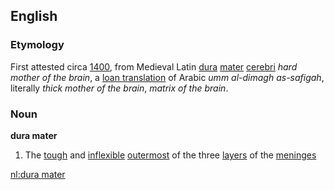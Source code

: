 ==English==

===Etymology===
First attested circa [[w:1400|1400]], from Medieval Latin [[dura]] [[mater]] [[cerebri]] ''hard mother of the brain'',  a [[loan translation]] of Arabic ''umm al-dimagh as-safigah'', literally ''thick mother of the brain'', ''matrix of the brain''.

===Noun===
'''dura mater''' {{wikipedia}}
#The [[tough]] and [[inflexible]] [[outermost]] of the three [[layer]]s of the [[meninges]]

[[nl:dura mater]]